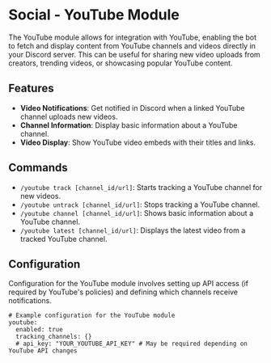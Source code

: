 # Social - YouTube Module

The YouTube module allows for integration with YouTube, enabling the bot to fetch and display content from YouTube channels and videos directly in your Discord server. This can be useful for sharing new video uploads from creators, trending videos, or showcasing popular YouTube content.

## Features

- **Video Notifications**: Get notified in Discord when a linked YouTube channel uploads new videos.
- **Channel Information**: Display basic information about a YouTube channel.
- **Video Display**: Show YouTube video embeds with their titles and links.

## Commands

- `/youtube track [channel_id/url]`: Starts tracking a YouTube channel for new videos.
- `/youtube untrack [channel_id/url]`: Stops tracking a YouTube channel.
- `/youtube channel [channel_id/url]`: Shows basic information about a YouTube channel.
- `/youtube latest [channel_id/url]`: Displays the latest video from a tracked YouTube channel.

## Configuration

Configuration for the YouTube module involves setting up API access (if required by YouTube's policies) and defining which channels receive notifications.

```
# Example configuration for the YouTube module
youtube:
  enabled: true
  tracking_channels: {}
  # api_key: "YOUR_YOUTUBE_API_KEY" # May be required depending on YouTube API changes
``` 
